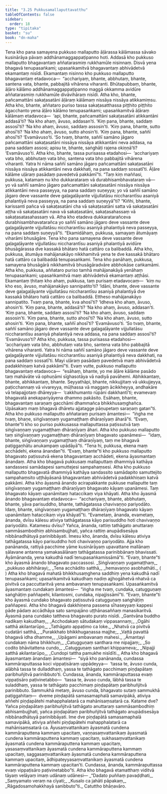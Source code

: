 ```yaml
---
title: "3.25 Pukkusamallaputtavatthu"
tableOfContents: false
sidebar:
  order: 18
type: "tipitaka"
basket: "su"
book: "dn-maha"
---
```



<DynamicBreadcrumb />

<Division number="192" book="dn-maha">

<Paragraph number="429" book="dn-maha">
Tena kho pana samayena pukkuso mallaputto āḷārassa kālāmassa sāvako kusinārāya pāvaṃ addhānamaggappaṭipanno hoti. Addasā kho pukkuso mallaputto bhagavantaṃ aññatarasmiṃ rukkhamūle nisinnaṃ. Disvā yena bhagavā tenupasaṅkami; upasaṅkamitvā bhagavantaṃ abhivādetvā ekamantaṃ nisīdi. Ekamantaṃ nisinno kho pukkuso mallaputto bhagavantaṃ etadavoca—  “acchariyaṃ, bhante, abbhutaṃ, bhante, santena vata, bhante, pabbajitā vihārena viharanti. Bhūtapubbaṃ, bhante, āḷāro kālāmo addhānamaggappaṭipanno maggā okkamma avidūre aññatarasmiṃ rukkhamūle divāvihāraṃ nisīdi. Atha kho, bhante, pañcamattāni sakaṭasatāni āḷāraṃ kālāmaṃ nissāya nissāya atikkamiṃsu. Atha kho, bhante, aññataro puriso tassa sakaṭasatthassa piṭṭhito piṭṭhito āgacchanto yena āḷāro kālāmo tenupasaṅkami; upasaṅkamitvā āḷāraṃ kālāmaṃ etadavoca—  ‘api, bhante, pañcamattāni sakaṭasatāni atikkantāni addasā’ti? ‘Na kho ahaṃ, āvuso, addasan’ti. ‘Kiṃ pana, bhante, saddaṃ assosī’ti? ‘Na kho ahaṃ, āvuso, saddaṃ assosin’ti. ‘Kiṃ pana, bhante, sutto ahosī’ti? ‘Na kho ahaṃ, āvuso, sutto ahosin’ti. ‘Kiṃ pana, bhante, saññī ahosī’ti? ‘Evamāvuso’ti. ‘So tvaṃ, bhante, saññī samāno jāgaro pañcamattāni sakaṭasatāni nissāya nissāya atikkantāni neva addasa, na pana saddaṃ assosi; apisu te, bhante, saṅghāṭi rajena okiṇṇā’ti? ‘Evamāvuso’ti. Atha kho, bhante, tassa purisassa etadahosi—  ‘acchariyaṃ vata bho, abbhutaṃ vata bho, santena vata bho pabbajitā vihārena viharanti. Yatra hi nāma saññī samāno jāgaro pañcamattāni sakaṭasatāni nissāya nissāya atikkantāni neva dakkhati, na pana saddaṃ sossatī’ti. Āḷāre kālāme uḷāraṃ pasādaṃ pavedetvā pakkāmī”ti.
</Paragraph>

</Division>
<Division number="193" book="dn-maha">

<Paragraph number="430" book="dn-maha">
“Taṃ kiṃ maññasi, pukkusa, katamaṃ nu kho dukkarataraṃ vā durabhisambhavataraṃ vā—  yo vā saññī samāno jāgaro pañcamattāni sakaṭasatāni nissāya nissāya atikkantāni neva passeyya, na pana saddaṃ suṇeyya; yo vā saññī samāno jāgaro deve vassante deve gaḷagaḷāyante vijjullatāsu niccharantīsu asaniyā phalantiyā neva passeyya, na pana saddaṃ suṇeyyā”ti? “Kiñhi, bhante, karissanti pañca vā sakaṭasatāni cha vā sakaṭasatāni satta vā sakaṭasatāni aṭṭha vā sakaṭasatāni nava vā sakaṭasatāni, sakaṭasahassaṃ vā sakaṭasatasahassaṃ vā. Atha kho etadeva dukkaratarañceva durabhisambhavatarañca yo saññī samāno jāgaro deve vassante deve gaḷagaḷāyante vijjullatāsu niccharantīsu asaniyā phalantiyā neva passeyya, na pana saddaṃ suṇeyyā”ti.
</Paragraph>

<Paragraph number="431" book="dn-maha">
“Ekamidāhaṃ, pukkusa, samayaṃ ātumāyaṃ viharāmi bhusāgāre. Tena kho pana samayena deve vassante deve gaḷagaḷāyante vijjullatāsu niccharantīsu asaniyā phalantiyā avidūre bhusāgārassa dve kassakā bhātaro hatā cattāro ca balibaddā. Atha kho, pukkusa, ātumāya mahājanakāyo nikkhamitvā yena te dve kassakā bhātaro hatā cattāro ca balibaddā tenupasaṅkami. Tena kho panāhaṃ, pukkusa, samayena bhusāgārā nikkhamitvā bhusāgāradvāre abbhokāse caṅkamāmi. Atha kho, pukkusa, aññataro puriso tamhā mahājanakāyā yenāhaṃ tenupasaṅkami; upasaṅkamitvā maṃ abhivādetvā ekamantaṃ aṭṭhāsi. Ekamantaṃ ṭhitaṃ kho ahaṃ, pukkusa, taṃ purisaṃ etadavocaṃ—  ‘kiṃ nu kho eso, āvuso, mahājanakāyo sannipatito’ti? ‘Idāni, bhante, deve vassante deve gaḷagaḷāyante vijjullatāsu niccharantīsu asaniyā phalantiyā dve kassakā bhātaro hatā cattāro ca balibaddā. Ettheso mahājanakāyo sannipatito. Tvaṃ pana, bhante, kva ahosī’ti? ‘Idheva kho ahaṃ, āvuso, ahosin’ti. ‘Kiṃ pana, bhante, addasā’ti? ‘Na kho ahaṃ, āvuso, addasan’ti. ‘Kiṃ pana, bhante, saddaṃ assosī’ti? ‘Na kho ahaṃ, āvuso, saddaṃ assosin’ti. ‘Kiṃ pana, bhante, sutto ahosī’ti? ‘Na kho ahaṃ, āvuso, sutto ahosin’ti. ‘Kiṃ pana, bhante, saññī ahosī’ti? ‘Evamāvuso’ti. ‘So tvaṃ, bhante, saññī samāno jāgaro deve vassante deve gaḷagaḷāyante vijjullatāsu niccharantīsu asaniyā phalantiyā neva addasa, na pana saddaṃ assosī’ti? ‘Evamāvuso’ti?
</Paragraph>

<Paragraph number="432" book="dn-maha">
Atha kho, pukkusa, tassa purisassa etadahosi—  ‘acchariyaṃ vata bho, abbhutaṃ vata bho, santena vata bho pabbajitā vihārena viharanti. Yatra hi nāma saññī samāno jāgaro deve vassante deve gaḷagaḷāyante vijjullatāsu niccharantīsu asaniyā phalantiyā neva dakkhati, na pana saddaṃ sossatī’ti. Mayi uḷāraṃ pasādaṃ pavedetvā maṃ abhivādetvā padakkhiṇaṃ katvā pakkāmī”ti.
</Paragraph>

<Paragraph number="433" book="dn-maha">
Evaṃ vutte, pukkuso mallaputto bhagavantaṃ etadavoca—  “esāhaṃ, bhante, yo me āḷāre kālāme pasādo taṃ mahāvāte vā ophuṇāmi sīghasotāya vā nadiyā pavāhemi. Abhikkantaṃ, bhante, abhikkantaṃ, bhante. Seyyathāpi, bhante, nikkujjitaṃ vā ukkujjeyya, paṭicchannaṃ vā vivareyya, mūḷhassa vā maggaṃ ācikkheyya, andhakāre vā telapajjotaṃ dhāreyya—  ‘cakkhumanto rūpāni dakkhantī’ti; evamevaṃ bhagavatā anekapariyāyena dhammo pakāsito. Esāhaṃ, bhante, bhagavantaṃ saraṇaṃ gacchāmi dhammañca bhikkhusaṃghañca. Upāsakaṃ maṃ bhagavā dhāretu ajjatagge pāṇupetaṃ saraṇaṃ gatan”ti.
</Paragraph>

</Division>
<Division number="194" book="dn-maha">

<Paragraph number="434" book="dn-maha">
Atha kho pukkuso mallaputto aññataraṃ purisaṃ āmantesi—  “iṅgha me tvaṃ, bhaṇe, siṅgīvaṇṇaṃ yugamaṭṭhaṃ dhāraṇīyaṃ āharā”ti. “Evaṃ, bhante”ti kho so puriso pukkusassa mallaputtassa paṭissutvā taṃ siṅgīvaṇṇaṃ yugamaṭṭhaṃ dhāraṇīyaṃ āhari. Atha kho pukkuso mallaputto taṃ siṅgīvaṇṇaṃ yugamaṭṭhaṃ dhāraṇīyaṃ bhagavato upanāmesi—  “idaṃ, bhante, siṅgīvaṇṇaṃ yugamaṭṭhaṃ dhāraṇīyaṃ, taṃ me bhagavā paṭiggaṇhātu anukampaṃ upādāyā”ti. “Tena hi, pukkusa, ekena maṃ acchādehi, ekena ānandan”ti. “Evaṃ, bhante”ti kho pukkuso mallaputto bhagavato paṭissutvā ekena bhagavantaṃ acchādeti, ekena āyasmantaṃ ānandaṃ. Atha kho bhagavā pukkusaṃ mallaputtaṃ dhammiyā kathāya sandassesi samādapesi samuttejesi sampahaṃsesi. Atha kho pukkuso mallaputto bhagavatā dhammiyā kathāya sandassito samādapito samuttejito sampahaṃsito uṭṭhāyāsanā bhagavantaṃ abhivādetvā padakkhiṇaṃ katvā pakkāmi.
</Paragraph>

</Division>
<Division number="195" book="dn-maha">

<Paragraph number="435" book="dn-maha">
Atha kho āyasmā ānando acirapakkante pukkuse mallaputte taṃ siṅgīvaṇṇaṃ yugamaṭṭhaṃ dhāraṇīyaṃ bhagavato kāyaṃ upanāmesi. Taṃ bhagavato kāyaṃ upanāmitaṃ hataccikaṃ viya khāyati. Atha kho āyasmā ānando bhagavantaṃ etadavoca—  “acchariyaṃ, bhante, abbhutaṃ, bhante, yāva parisuddho, bhante, tathāgatassa chavivaṇṇo pariyodāto. Idaṃ, bhante, siṅgīvaṇṇaṃ yugamaṭṭhaṃ dhāraṇīyaṃ bhagavato kāyaṃ upanāmitaṃ hataccikaṃ viya khāyatī”ti. “Evametaṃ, ānanda, evametaṃ, ānanda, dvīsu kālesu ativiya tathāgatassa kāyo parisuddho hoti chavivaṇṇo pariyodāto. Katamesu dvīsu? Yañca, ānanda, rattiṃ tathāgato anuttaraṃ sammāsambodhiṃ abhisambujjhati, yañca rattiṃ anupādisesāya nibbānadhātuyā parinibbāyati. Imesu kho, ānanda, dvīsu kālesu ativiya tathāgatassa kāyo parisuddho hoti chavivaṇṇo pariyodāto. Ajja kho panānanda, rattiyā pacchime yāme kusinārāyaṃ upavattane mallānaṃ sālavane antarena yamakasālānaṃ tathāgatassa parinibbānaṃ bhavissati. Āyāmānanda, yena kakudhā nadī tenupasaṅkamissāmā”ti. “Evaṃ, bhante”ti kho āyasmā ānando bhagavato paccassosi.
</Paragraph>

<Paragraph number="436" type="verses" book="dn-maha">
_Siṅgīvaṇṇaṃ yugamaṭṭhaṃ,_  
_pukkuso abhihārayi;_  
_Tena acchādito satthā,_  
_hemavaṇṇo asobhathāti._  


</Paragraph>
</Division>

<Paragraph number="437" type="center" book="dn-maha">
( )


</Paragraph>

<Division number="196" book="dn-maha">

<Paragraph number="438" book="dn-maha">
Atha kho bhagavā mahatā bhikkhusaṃghena saddhiṃ yena kakudhā nadī tenupasaṅkami; upasaṅkamitvā kakudhaṃ nadiṃ ajjhogāhetvā nhatvā ca pivitvā ca paccuttaritvā yena ambavanaṃ tenupasaṅkami. Upasaṅkamitvā āyasmantaṃ cundakaṃ āmantesi—  “iṅgha me tvaṃ, cundaka, catugguṇaṃ saṅghāṭiṃ paññapehi, kilantosmi, cundaka, nipajjissāmī”ti.
</Paragraph>

<Paragraph number="439" book="dn-maha">
“Evaṃ, bhante”ti kho āyasmā cundako bhagavato paṭissutvā catugguṇaṃ saṅghāṭiṃ paññapesi. Atha kho bhagavā dakkhiṇena passena sīhaseyyaṃ kappesi pāde pādaṃ accādhāya sato sampajāno uṭṭhānasaññaṃ manasikaritvā. Āyasmā pana cundako tattheva bhagavato purato nisīdi.
</Paragraph>

<Paragraph number="440" type="verses" book="dn-maha">
_Gantvāna buddho nadikaṃ kakudhaṃ,_  
_Acchodakaṃ sātudakaṃ vippasannaṃ;_  
_Ogāhi satthā akilantarūpo,_  
_Tathāgato appaṭimo ca loke._  

</Paragraph>

<Paragraph number="441" type="verses" book="dn-maha">
_Nhatvā ca pivitvā cudatāri satthā,_  
_Purakkhato bhikkhugaṇassa majjhe;_  
_Vattā pavattā bhagavā idha dhamme,_  
_Upāgami ambavanaṃ mahesi._  

</Paragraph>

<Paragraph number="442" type="verses" book="dn-maha">
_Āmantayi cundakaṃ nāma bhikkhuṃ,_  
_Catugguṇaṃ santhara me nipajjaṃ;_  
_So codito bhāvitattena cundo,_  
_Catugguṇaṃ santhari khippameva;_  
_Nipajji satthā akilantarūpo,_  
_Cundopi tattha pamukhe nisīdīti._  

</Paragraph>

</Division>
<Division number="197" book="dn-maha">

<Paragraph number="443" book="dn-maha">
Atha kho bhagavā āyasmantaṃ ānandaṃ āmantesi—  “siyā kho panānanda, cundassa kammāraputtassa koci vippaṭisāraṃ uppādeyya—  ‘tassa te, āvuso cunda, alābhā tassa te dulladdhaṃ, yassa te tathāgato pacchimaṃ piṇḍapātaṃ paribhuñjitvā parinibbuto’ti. Cundassa, ānanda, kammāraputtassa evaṃ vippaṭisāro paṭivinetabbo—  ‘tassa te, āvuso cunda, lābhā tassa te suladdhaṃ, yassa te tathāgato pacchimaṃ piṇḍapātaṃ paribhuñjitvā parinibbuto. Sammukhā metaṃ, āvuso cunda, bhagavato sutaṃ sammukhā paṭiggahitaṃ—  dveme piṇḍapātā samasamaphalā samavipākā, ativiya aññehi piṇḍapātehi mahapphalatarā ca mahānisaṃsatarā ca. Katame dve? Yañca piṇḍapātaṃ paribhuñjitvā tathāgato anuttaraṃ sammāsambodhiṃ abhisambujjhati, yañca piṇḍapātaṃ paribhuñjitvā tathāgato anupādisesāya nibbānadhātuyā parinibbāyati. Ime dve piṇḍapātā samasamaphalā samavipākā, ativiya aññehi piṇḍapātehi mahapphalatarā ca mahānisaṃsatarā ca. Āyusaṃvattanikaṃ āyasmatā cundena kammāraputtena kammaṃ upacitaṃ, vaṇṇasaṃvattanikaṃ āyasmatā cundena kammāraputtena kammaṃ upacitaṃ, sukhasaṃvattanikaṃ āyasmatā cundena kammāraputtena kammaṃ upacitaṃ, yasasaṃvattanikaṃ āyasmatā cundena kammāraputtena kammaṃ upacitaṃ, saggasaṃvattanikaṃ āyasmatā cundena kammāraputtena kammaṃ upacitaṃ, ādhipateyyasaṃvattanikaṃ āyasmatā cundena kammāraputtena kammaṃ upacitan’ti. Cundassa, ānanda, kammāraputtassa evaṃ vippaṭisāro paṭivinetabbo”ti. Atha kho bhagavā etamatthaṃ viditvā tāyaṃ velāyaṃ imaṃ udānaṃ udānesi—
</Paragraph>

<Paragraph number="444" type="verses" book="dn-maha">
_“Dadato puññaṃ pavaḍḍhati,_  
_Saṃyamato veraṃ na cīyati;_  
_Kusalo ca jahāti pāpakaṃ,_  
_Rāgadosamohakkhayā sanibbuto”ti._  


</Paragraph>
</Division>

<Paragraph number="445" type="center" book="dn-maha">
Catuttho bhāṇavāro.
</Paragraph>